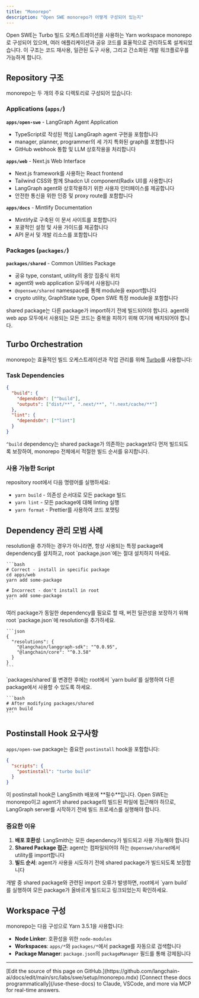 ```yaml
---
title: "Monorepo"
description: "Open SWE monorepo가 어떻게 구성되어 있는지"
---
```


Open SWE는 Turbo 빌드 오케스트레이션을 사용하는 Yarn workspace monorepo로 구성되어 있으며, 여러 애플리케이션과 공유 코드를 효율적으로 관리하도록 설계되었습니다. 이 구조는 코드 재사용, 일관된 도구 사용, 그리고 간소화된 개발 워크플로우를 가능하게 합니다.

## Repository 구조

monorepo는 두 개의 주요 디렉토리로 구성되어 있습니다:

### Applications (`apps/`)

**`apps/open-swe`** - LangGraph Agent Application

- TypeScript로 작성된 핵심 LangGraph agent 구현을 포함합니다
- manager, planner, programmer의 세 가지 특화된 graph를 포함합니다
- GitHub webhook 통합 및 LLM 상호작용을 처리합니다

**`apps/web`** - Next.js Web Interface

- Next.js framework를 사용하는 React frontend
- Tailwind CSS와 함께 Shadcn UI component(Radix UI)를 사용합니다
- LangGraph agent와 상호작용하기 위한 사용자 인터페이스를 제공합니다
- 안전한 통신을 위한 인증 및 proxy route를 포함합니다

**`apps/docs`** - Mintlify Documentation

- Mintlify로 구축된 이 문서 사이트를 포함합니다
- 포괄적인 설정 및 사용 가이드를 제공합니다
- API 문서 및 개발 리소스를 포함합니다

### Packages (`packages/`)

**`packages/shared`** - Common Utilities Package

- 공유 type, constant, utility의 중앙 집중식 위치
- agent와 web application 모두에서 사용됩니다
- `@openswe/shared` namespace를 통해 module을 export합니다
- crypto utility, GraphState type, Open SWE 특정 module을 포함합니다

<Note>
  shared package는 다른 package가 import하기 전에 빌드되어야 합니다. agent와 web app 모두에서 사용되는 모든 코드는 중복을 피하기 위해 여기에 배치되어야 합니다.
</Note>

## Turbo Orchestration

monorepo는 효율적인 빌드 오케스트레이션과 작업 관리를 위해 [Turbo](https://turbo.build/)를 사용합니다:

### Task Dependencies

```json
{
  "build": {
    "dependsOn": ["^build"],
    "outputs": ["dist/**", ".next/**", "!.next/cache/**"]
  },
  "lint": {
    "dependsOn": ["^lint"]
  }
}
```

`^build` dependency는 shared package가 의존하는 package보다 먼저 빌드되도록 보장하여, monorepo 전체에서 적절한 빌드 순서를 유지합니다.

### 사용 가능한 Script

repository root에서 다음 명령어를 실행하세요:

- `yarn build` - 의존성 순서대로 모든 package 빌드
- `yarn lint` - 모든 package에 대해 linting 실행
- `yarn format` - Prettier를 사용하여 코드 포맷팅

## Dependency 관리 모범 사례

<Steps>
  <Step title="특정 package에 dependency 설치">
    resolution을 추가하는 경우가 아니라면, 항상 사용되는 특정 package에 dependency를 설치하고, root `package.json`에는 절대 설치하지 마세요.

    ```bash
    # Correct - install in specific package
    cd apps/web
    yarn add some-package

    # Incorrect - don't install in root
    yarn add some-package
    ```
  </Step>

  <Step title="공유 dependency에 대한 resolution 사용">
    여러 package가 동일한 dependency를 필요로 할 때, 버전 일관성을 보장하기 위해 root `package.json`에 resolution을 추가하세요.

    ```json
    {
      "resolutions": {
        "@langchain/langgraph-sdk": "^0.0.95",
        "@langchain/core": "^0.3.58"
      }
    }
    ```
  </Step>

  <Step title="변경 후 shared package 빌드">
    `packages/shared`를 변경한 후에는 root에서 `yarn build`를 실행하여 다른 package에서 사용할 수 있도록 하세요.

    ```bash
    # After modifying packages/shared
    yarn build
    ```
  </Step>
</Steps>

## Postinstall Hook 요구사항

`apps/open-swe` package는 중요한 `postinstall` hook을 포함합니다:

```json
{
  "scripts": {
    "postinstall": "turbo build"
  }
}
```

<Note>
  이 postinstall hook은 LangSmith 배포에 **필수**입니다. Open SWE는 monorepo이고 agent가 shared package의 빌드된 파일에 접근해야 하므로, LangGraph server를 시작하기 전에 빌드 프로세스를 실행해야 합니다.
</Note>

### 중요한 이유

1. **배포 호환성**: LangSmith는 모든 dependency가 빌드되고 사용 가능해야 합니다
2. **Shared Package 접근**: agent는 컴파일되어야 하는 `@openswe/shared`에서 utility를 import합니다
3. **빌드 순서**: agent가 사용을 시도하기 전에 shared package가 빌드되도록 보장합니다

<Tip>
  개발 중 shared package와 관련된 import 오류가 발생하면, root에서 `yarn build`를 실행하여 모든 package가 올바르게 빌드되고 링크되었는지 확인하세요.
</Tip>

## Workspace 구성

monorepo는 다음 구성으로 Yarn 3.5.1을 사용합니다:

- **Node Linker**: 호환성을 위한 `node-modules`
- **Workspaces**: `apps/*`와 `packages/*`에서 package를 자동으로 검색합니다
- **Package Manager**: `package.json`의 `packageManager` 필드를 통해 강제됩니다

---

<Callout icon="pen-to-square" iconType="regular">
    [Edit the source of this page on GitHub.](https://github.com/langchain-ai/docs/edit/main/src/labs/swe/setup/monorepo.mdx)
</Callout>
<Tip icon="terminal" iconType="regular">
    [Connect these docs programmatically](/use-these-docs) to Claude, VSCode, and more via MCP for    real-time answers.
</Tip>

